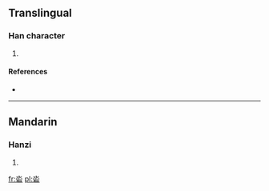 ==Translingual==

===Han character===
{{Han char|rn=85|rad=水|as=05|sn=9|four=|canj=水一口 (EMR), X水一口 (XEMR)}}

# {{defn|Han|sort=水05}}

====References====
* {{Han ref|kx=0613.040|dkj=17240|hdz=31576.070|uh=6CAF|ud=27823}}

----

==Mandarin==

===Hanzi===
{{cmn-hanzi|pin=[[chí]] ([[chi2]]), [[duò]] ([[duo4]]), [[zǎn]] ([[zan3]])|wg=ch'ih<sup>2</sup>, to<sup>4</sup>, tsan<sup>3</sup>}}

# {{defn|lang=cmn|sort=水05}}

[[fr:沯]]
[[pl:沯]]